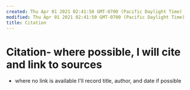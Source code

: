 ```yaml
---
created: Thu Apr 01 2021 02:41:50 GMT-0700 (Pacific Daylight Time)
modified: Thu Apr 01 2021 02:41:50 GMT-0700 (Pacific Daylight Time)
title: Citation
---
```

# Citation- where possible, I will cite and link to sources
- where no link is available I'll record title, author, and date if possible

